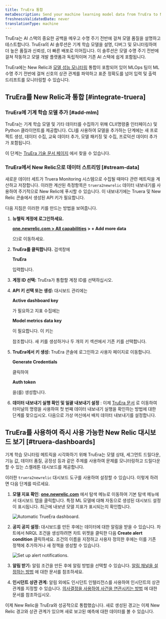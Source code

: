 ```yaml
---
title: TruEra 통합
metaDescription: Send your machine learning model data from TruEra to New Relic to understand your model's performance.
freshnessValidatedDate: never
translationType: machine
---
```




TruEra는 AI 스택의 중요한 공백을 메우고 수명 주기 전반에 걸쳐 모델 품질을 설명하고 테스트합니다. TruEra의 AI 솔루션은 기계 학습 모델을 설명, 디버그 및 모니터링하여 더 높은 품질과 신뢰성, 더 빠른 배포로 이어집니다. 이 솔루션은 모델 수명 주기 전반에 걸쳐 작동하고 모델 개발 플랫폼과 독립적이며 기존 AI 스택에 쉽게 포함됩니다.

TruEra에는 New Relic과 [모델 성능 모니터링](/docs/alerts-applied-intelligence/mlops/get-started/intro-mlops/) 통합이 포함되어 있어 MLOps 팀이 ML 수명 주기 전반에 걸쳐 신호의 상관 관계를 파악하고 표준 정확도를 넘어 입력 및 출력 드리프트를 모니터링할 수 있습니다.

## TruEra를 New Relic과 통합 [#integrate-truera]

### TruEra에 기계 학습 모델 추가 [#add-mlm]

TruEra는 기계 학습 모델 및 기타 데이터를 수집하기 위해 CLI(명령줄 인터페이스) 및 Python 클라이언트를 제공합니다. CLI를 사용하여 모델을 추가하는 단계에는 새 프로젝트 생성, 데이터 수집, 교육 데이터 추가, 모델 패키징 및 수집, 프로덕션 데이터 추가가 포함됩니다.

이 단계는 [TruEra 기술 문서 페이지](https://truera.com/newrelicintegration/) 에서 찾을 수 있습니다.

### TruEra에서 New Relic으로 데이터 스트리밍 [#stream-data]

새로운 데이터 세트가 Truera Monitoring 시스템으로 수집될 때마다 관련 메트릭을 계산하고 저장합니다. 이러한 계산된 측정항목은 `truera2newrelic` 데이터 내보내기를 사용하여 주기적으로 New Relic에 푸시할 수 있습니다. 이 내보내기에는 Truera 및 New Relic 콘솔에서 생성된 API 키가 필요합니다.

다음 지침은 이러한 키를 만드는 방법을 보여줍니다.

1. **뉴렐릭 계정에 로그인하세요.**

   <DNT>**[one.newrelic.com > All capabilities](https://one.newrelic.com/all-capabilities) > + Add more data**</DNT>

   으)로 이동하세요.

2. **TruEra를 클릭합니다.** 검색창에

   <DNT>**TruEra**</DNT>

   입력합니다.

3. **계정 ID 선택:** TruEra가 통합할 계정 ID를 선택하십시오.

4. **API 키 선택 또는 생성:** 대시보드 관리에는

   <DNT>**Active dashboard key**</DNT>

   가 필요하고 지표 수집에는

   <DNT>**Model metrics data key**</DNT>

   이 필요합니다. 이 키는

   <InlinePopover type="licenseKey"/>

   참조합니다. 새 키를 생성하거나 두 개의 키 섹션에서 기존 키를 선택합니다.

5. **TruEra에서 키 생성:** TruEra 콘솔에 로그인하고 사용자 페이지로 이동합니다.

   <DNT>**Generate Credentials**</DNT>

   클릭하여

   <DNT>**Auth token**</DNT>

   을(를) 생성합니다.

6. **데이터 내보내기 실행 확인 및 일괄 내보내기 설정** : 이제 [TruEra 문서](https://truera.com/newrelicintegration/) 로 이동하여 터미널의 명령을 사용하여 첫 번째 데이터 내보내기 실행을 확인하는 방법에 대한 단계를 찾으십시오. 다음으로 가상 머신에서 배치 데이터 내보내기를 설정합니다.

<InstallFeedback/>

## TruEra를 사용하여 즉시 사용 가능한 New Relic 대시보드 보기 [#truera-dashboards]

기계 학습 모니터링 메트릭을 시각화하기 위해 TruEra는 모델 상태, 세그먼트 드릴다운, 기능 값, 데이터 품질, 공정성 등과 같은 주제를 사용하여 문제를 모니터링하고 드릴다운할 수 있는 스켈레톤 대시보드를 제공합니다.

이러한 <InlinePopover type="dashboards"/>`truera2newrelic` 대시보드 도구를 사용하여 설정할 수 있습니다. 이렇게 하려면 다음 단계를 따르세요.

1. **모델 지표 확인**: <DNT>**[one.newrelic.com](https://one.newrelic.com/all-capabilities)**</DNT> 에서 탐색 메뉴로 이동하여 기본 탐색 메뉴에서 대시보드 탭을 클릭합니다. 특정 ML 모델에 대해 자동으로 생성된 대시보드 설정이 표시됩니다. 최근에 내보낸 모델 지표가 표시되는지 확인합니다.

   <img
     title="Automatic TrueEra dashboard"
     alt="Automatic TrueEra dashboard."
     src={modelperformancemonitoringTruEraDashboard}
   />

2. **공지 공지 설정:** 대시보드를 만든 후에는 데이터에 대한 알림을 받을 수 있습니다. 차트에서 NRQL <InlinePopover type="alerts"/>조건을 생성하려면 차트 위젯을 클릭한 다음 <DNT>**Create alert condition**</DNT> 클릭하세요. 조건의 이름을 지정하고 사용자 정의한 후에는 이를 기존 정책에 추가하거나 새 정책을 생성할 수 있습니다.

   <img
     title="Set up alert notifications"
     alt="Set up alert notifications."
     src={modelperformancemonitoringTruEraAlerts}
   />

3. **알림 받기:** 알림 조건을 만든 후에 알림 방법을 선택할 수 있습니다. [알림 채널을 설정하는 방법](/docs/alerts-applied-intelligence/new-relic-alerts/alert-notifications/notification-channels-control-where-send-alerts/) 에 대한 문서를 참조하세요.

4. **인시던트 상관 관계:** 알림 외에도 인시던트 인텔리전스를 사용하여 인시던트의 상관 관계를 지정할 수 있습니다. [의사결정을 사용하여 사건을 연관시키는 방법](/docs/alerts-applied-intelligence/applied-intelligence/incident-intelligence/change-applied-intelligence-correlation-logic-decisions/) 에 대한 문서를 참조하십시오.

이제 New Relic을 TruEra와 성공적으로 통합했습니다. 새로 생성된 경고는 이제 New Relic 경고와 상관 관계가 있으며 새로 보고된 예측에 대한 데이터를 볼 수 있습니다.